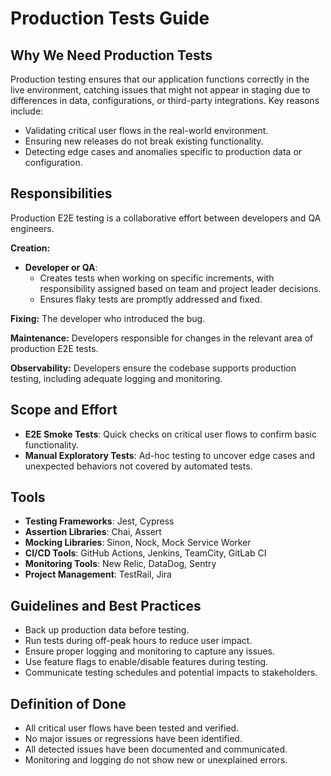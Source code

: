 # Production Tests Guide

## Why We Need Production Tests
Production testing ensures that our application functions correctly in the live environment, catching issues that might not appear in staging due to differences in data, configurations, or third-party integrations. Key reasons include:

- Validating critical user flows in the real-world environment.
- Ensuring new releases do not break existing functionality.
- Detecting edge cases and anomalies specific to production data or configuration.

## Responsibilities
Production E2E testing is a collaborative effort between developers and QA engineers.

**Creation:**
  - **Developer or QA**:
    - Creates tests when working on specific increments, with responsibility assigned based on team and project leader decisions.
    - Ensures flaky tests are promptly addressed and fixed.

**Fixing:** The developer who introduced the bug.

**Maintenance:** Developers responsible for changes in the relevant area of production E2E tests.

**Observability:** Developers ensure the codebase supports production testing, including adequate logging and monitoring.

## Scope and Effort
- **E2E Smoke Tests**: Quick checks on critical user flows to confirm basic functionality.
- **Manual Exploratory Tests**: Ad-hoc testing to uncover edge cases and unexpected behaviors not covered by automated tests.

## Tools
- **Testing Frameworks**: Jest, Cypress
- **Assertion Libraries**: Chai, Assert
- **Mocking Libraries**: Sinon, Nock, Mock Service Worker
- **CI/CD Tools**: GitHub Actions, Jenkins, TeamCity, GitLab CI
- **Monitoring Tools**: New Relic, DataDog, Sentry
- **Project Management**: TestRail, Jira

## Guidelines and Best Practices
- Back up production data before testing.
- Run tests during off-peak hours to reduce user impact.
- Ensure proper logging and monitoring to capture any issues.
- Use feature flags to enable/disable features during testing.
- Communicate testing schedules and potential impacts to stakeholders.

## Definition of Done
- All critical user flows have been tested and verified.
- No major issues or regressions have been identified.
- All detected issues have been documented and communicated.
- Monitoring and logging do not show new or unexplained errors.
